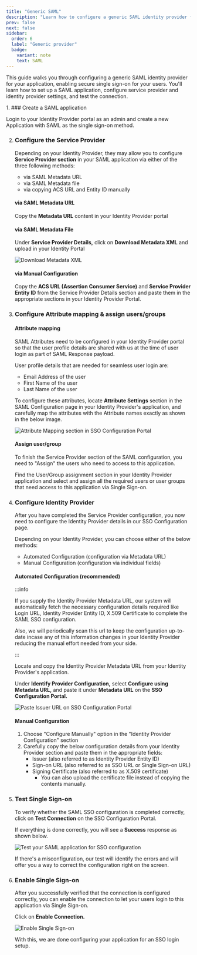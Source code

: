 ```yaml
---
title: "Generic SAML"
description: "Learn how to configure a generic SAML identity provider for secure single sign-on (SSO) with your application using Scalekit."
prev: false
next: false
sidebar:
  order: 6
  label: "Generic provider"
  badge:
    variant: note
    text: SAML
---
```



This guide walks you through configuring a generic SAML identity provider for your application, enabling secure single sign-on for your users. You'll learn how to set up a SAML application, configure service provider and identity provider settings, and test the connection.

<Steps>
1. ### Create a SAML application

   Login to your Identity Provider portal as an admin and create a new Application with SAML as the single sign-on method.

2. ### Configure the Service Provider

   Depending on your Identity Provider, they may allow you to configure **Service Provider section** in your SAML application via either of the three following methods:

   - via SAML Metadata URL
   - via SAML Metadata file
   - via copying ACS URL and Entity ID manually

   #### via SAML Metadata URL

   Copy the **Metadata URL** content in your Identity Provider portal

   #### via SAML Metadata File

   Under **Service Provider Details,** click on **Download Metadata XML** and upload in your Identity Portal

   ![Download Metadata XML](@/assets/docs/guides/sso-integrations/saml-custom-provider/0.png)

   #### via Manual Configuration

   Copy the **ACS URL (Assertion Consumer Service)** and **Service Provider Entity ID** from the Service Provider Details section and paste them in the appropriate sections in your Identity Provider Portal.

3. ### Configure Attribute mapping & assign users/groups

   #### Attribute mapping

   SAML Attributes need to be configured in your Identity Provider portal so that the user profile details are shared with us at the time of user login as part of SAML Response payload.

   User profile details that are needed for seamless user login are:

   - Email Address of the user
   - First Name of the user
   - Last Name of the user

   To configure these attributes, locate **Attribute Settings** section in the SAML Configuration page in your Identity Provider's application, and carefully map the attributes with the Attribute names exactly as shown in the below image.

   ![Attribute Mapping section in SSO Configuration Portal](@/assets/docs/guides/sso-integrations/saml-custom-provider/1.png)

   #### Assign user/group

   To finish the Service Provider section of the SAML configuration, you need to "Assign" the users who need to access to this application.

   Find the User/Group assignment section in your Identity Provider application and select and assign all the required users or user groups that need access to this application via Single Sign-on.

4. ### Configure Identity Provider

   After you have completed the Service Provider configuration, you now need to configure the Identity Provider details in our SSO Configuration page.

   Depending on your Identity Provider, you can choose either of the below methods:

   - Automated Configuration (configuration via Metadata URL)
   - Manual Configuration (configuration via individual fields)

   #### Automated Configuration (recommended)

   :::info

   If you supply the Identity Provider Metadata URL, our system will automatically fetch the necessary configuration details required like Login URL, Identity Provider Entity ID, X.509 Certificate to complete the SAML SSO configuration.

   Also, we will periodically scan this url to keep the configuration up-to-date incase any of this information changes in your Identity Provider reducing the manual effort needed from your side.

   :::

   Locate and copy the Identity Provider Metadata URL from your Identity Provider's application.

   Under **Identify Provider Configuration,** select **Configure using Metadata URL,** and paste it under **Metadata URL** on the **SSO Configuration Portal.**

   ![Paste Issuer URL on SSO Configuration Portal](@/assets/docs/guides/sso-integrations/saml-custom-provider/2.png)

   #### Manual Configuration

   1. Choose "Configure Manually" option in the "Identity Provider Configuration" section
   2. Carefully copy the below configuration details from your Identity Provider section and paste them in the appropriate fields:
      - Issuer (also referred to as Identity Provider Entity ID)
      - Sign-on URL (also referred to as SSO URL or Single Sign-on URL)
      - Signing Certificate (also referred to as X.509 certificate)
        - You can also upload the certificate file instead of copying the contents manually.

5. ### Test Single Sign-on

   To verify whether the SAML SSO configuration is completed correctly, click on **Test Connection** on the SSO Configuration Portal.

   If everything is done correctly, you will see a **Success** response as shown below.

   ![Test your SAML application for SSO configuration](@/assets/docs/guides/sso-integrations/saml-custom-provider/3.png)

   If there's a misconfiguration, our test will identify the errors and will offer you a way to correct the configuration right on the screen.

6. ### Enable Single Sign-on

   After you successfully verified that the connection is configured correctly, you can enable the connection to let your users login to this application via Single Sign-on.

   Click on **Enable Connection.**

   ![Enable Single Sign-on](@/assets/docs/guides/sso-integrations/saml-custom-provider/4.png)

   With this, we are done configuring your application for an SSO login setup.
</Steps>
